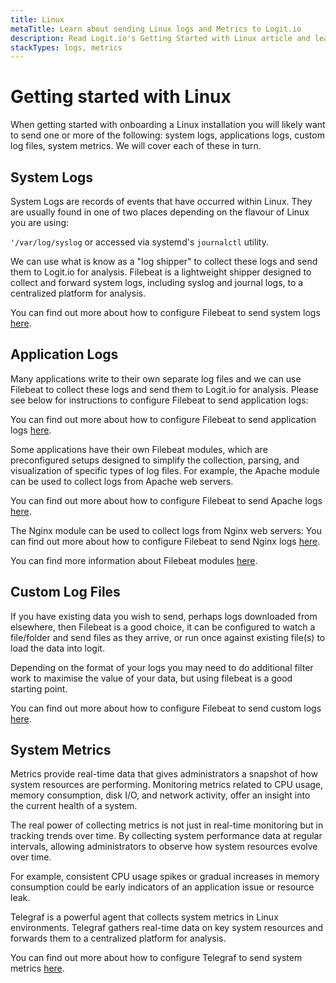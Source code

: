 ```yaml
---
title: Linux
metaTitle: Learn about sending Linux logs and Metrics to Logit.io
description: Read Logit.io's Getting Started with Linux article and learn logs and metrics in an Linux environment
stackTypes: logs, metrics
---
```


# Getting started with Linux

When getting started with onboarding a Linux installation you will likely want to send one or more of the following:
system logs, applications logs, custom log files, system metrics. We will cover each of these in turn.

## System Logs

System Logs are records of events that have occurred within Linux.
They are usually found in one of two places depending on the flavour of Linux you are using:

`'/var/log/syslog` or accessed via systemd's `journalctl` utility.

We can use what is know as a "log shipper" to collect these logs and send them to Logit.io for analysis. 
Filebeat is a lightweight shipper designed to collect and forward system logs,
including syslog and journal logs, to a centralized platform for analysis.

You can find out more about how to configure Filebeat to send system logs [here](../integrations/filebeat-system).

## Application Logs

Many applications write to their own separate log files and we can use Filebeat to collect these logs 
and send them to Logit.io for analysis. Please see below for instructions to configure Filebeat to send application logs:

You can find out more about how to configure Filebeat to send application logs [here](../integrations/filebeat).

Some applications have their own Filebeat modules, which are preconfigured setups designed 
to simplify the collection, parsing, and visualization of specific types of log files.
For example, the Apache module can be used to collect logs from Apache web servers.

You can find out more about how to configure Filebeat to send Apache logs [here](../integrations/apache).

The Nginx module can be used to collect logs from Nginx web servers:
You can find out more about how to configure Filebeat to send Nginx logs [here](../integrations/nginx).

You can find more information about Filebeat modules [here](../getting-started/getting-started-with-filebeat-modules.mdx).

## Custom Log Files

If you have existing data you wish to send, perhaps logs downloaded from elsewhere, then Filebeat is a good choice, 
it can be configured to watch a file/folder and send files as they arrive, or run once against existing file(s) 
to load the data into logit.

Depending on the format of your logs you may need to do additional filter work to maximise the value of your data, 
but using filebeat is a good starting point.

You can find out more about how to configure Filebeat to send custom logs [here](../integrations/filebeat).

## System Metrics

Metrics provide real-time data that gives administrators a snapshot of how system resources are performing. 
Monitoring metrics related to CPU usage, memory consumption, disk I/O, and network activity, offer an 
insight into the current health of a system.

The real power of collecting metrics is not just in real-time monitoring but in tracking trends over time. 
By collecting system performance data at regular intervals, allowing administrators to observe how system resources evolve over time.

For example, consistent CPU usage spikes or gradual increases in memory consumption could be early indicators of an 
application issue or resource leak.

Telegraf is a powerful agent that collects system metrics in Linux environments. Telegraf gathers real-time 
data on key system resources and forwards them to a centralized platform for analysis. 

You can find out more about how to configure Telegraf to send system metrics [here](../integrations/system-metrics).